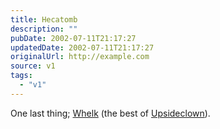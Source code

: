 ```yaml
---
title: Hecatomb
description: ""
pubDate: 2002-07-11T21:17:27
updatedDate: 2002-07-11T21:17:27
originalUrl: http://example.com
source: v1
tags:
  - "v1"
---
```


One last thing; [Whelk][1] (the best of [Upsideclown][2]).

[1]: http://iam.upsideclown.com/whelk/ "Whelk: The Best of Upsideclown on real dead tree."
[2]: http://iam.upsideclown.com/ "Upsideclown"
